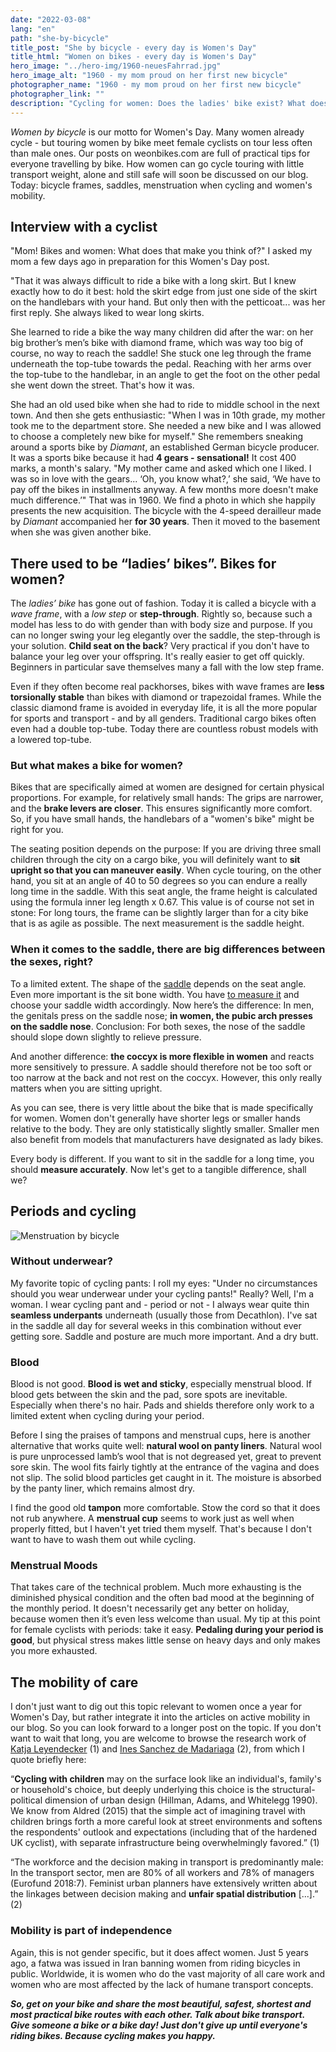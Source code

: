 ```yaml
---
date: "2022-03-08"
lang: "en"
path: "she-by-bicycle"
title_post: "She by bicycle - every day is Women's Day"
title_html: "Women on bikes - every day is Women's Day"
hero_image: "../hero-img/1960-neuesFahrrad.jpg"
hero_image_alt: "1960 - my mom proud on her first new bicycle"
photographer_name: "1960 - my mom proud on her first new bicycle"
photographer_link: ""
description: "Cycling for women: Does the ladies' bike exist? What does women have to consider when choosing a saddle and how does she ride a bike during menstruation? Bicycle frames, underpants and women's mobility are the topics of our blog post on Women's Day."
---
```


_Women by bicycle_ is our motto for Women's Day. Many women already cycle - but touring women by bike meet female cyclists on tour less often than male ones. Our posts on weonbikes.com are full of practical tips for everyone travelling by bike. How women can go cycle touring with little transport weight, alone and still safe will soon be discussed on our blog. Today: bicycle frames, saddles, menstruation when cycling and women's mobility.

## Interview with a cyclist

"Mom! Bikes and women: What does that make you think of?" I asked my mom a few days ago in preparation for this Women's Day post.

"That it was always difficult to ride a bike with a long skirt. But I knew exactly how to do it best: hold the skirt edge from just one side of the skirt on the handlebars with your hand. But only then with the petticoat... was her first reply. She always liked to wear long skirts.

She learned to ride a bike the way many children did after the war: on her big brother’s men’s bike with diamond frame, which was way too big of course, no way to reach the saddle! She stuck one leg through the frame underneath the top-tube towards the pedal. Reaching with her arms over the top-tube to the handlebar, in an angle to get the foot on the other pedal she went down the street. That's how it was.

She had an old used bike when she had to ride to middle school in the next town. And then she gets enthusiastic: "When I was in 10th grade, my mother took me to the department store. She needed a new bike and I was allowed to choose a completely new bike for myself." She remembers sneaking around a sports bike by _Diamant_, an established German bicycle producer. It was a sports bike because it had **4 gears - sensational!** It cost 400 marks, a month's salary. "My mother came and asked which one I liked. I was so in love with the gears... ‘Oh, you know what?,’ she said, ‘We have to pay off the bikes in installments anyway. A few months more doesn't make much difference.’" That was in 1960. We find a photo in which she happily presents the new acquisition. The bicycle with the 4-speed derailleur made by _Diamant_ accompanied her **for 30 years**. Then it moved to the basement when she was given another bike.

## There used to be “ladies’ bikes”. Bikes for women?

The _ladies’ bike_ has gone out of fashion. Today it is called a bicycle with a _wave frame_, with a _low step_ or **step-through**. Rightly so, because such a model has less to do with gender than with body size and purpose. If you can no longer swing your leg elegantly over the saddle, the step-through is your solution. **Child seat on the back**? Very practical if you don't have to balance your leg over your offspring. It's really easier to get off quickly. Beginners in particular save themselves many a fall with the low step frame.

Even if they often become real packhorses, bikes with wave frames are **less torsionally stable** than bikes with diamond or trapezoidal frames. While the classic diamond frame is avoided in everyday life, it is all the more popular for sports and transport - and by all genders. Traditional cargo bikes often even had a double top-tube. Today there are countless robust models with a lowered top-tube.

### But what makes a bike for women?

Bikes that are specifically aimed at women are designed for certain physical proportions. For example, for relatively small hands: The grips are narrower, and the **brake levers are closer**. This ensures significantly more comfort. So, if you have small hands, the handlebars of a "women's bike" might be right for you.

The seating position depends on the purpose: If you are driving three small children through the city on a cargo bike, you will definitely want to **sit upright so that you can maneuver easily**. When cycle touring, on the other hand, you sit at an angle of 40 to 50 degrees so you can endure a really long time in the saddle. With this seat angle, the frame height is calculated using the formula inner leg length x 0.67. This value is of course not set in stone: For long tours, the frame can be slightly larger than for a city bike that is as agile as possible. The next measurement is the saddle height.

### When it comes to the saddle, there are big differences between the sexes, right?

To a limited extent. The shape of the [saddle](https://www.sq-lab.com/en/ergonomics/sqlab-product-concepts/unisex/) depends on the seat angle. Even more important is the sit bone width. You have [to measure it](https://weonbikes.com/en/blog/measuring-sitbone-width-3-steps/) and choose your saddle width accordingly. Now here’s the difference: In men, the genitals press on the saddle nose; **in women, the pubic arch presses on the saddle nose**. Conclusion: For both sexes, the nose of the saddle should slope down slightly to relieve pressure.

And another difference: **the coccyx is more flexible in women** and reacts more sensitively to pressure. A saddle should therefore not be too soft or too narrow at the back and not rest on the coccyx. However, this only really matters when you are sitting upright.

As you can see, there is very little about the bike that is made specifically for women. Women don't generally have shorter legs or smaller hands relative to the body. They are only statistically slightly smaller. Smaller men also benefit from models that manufacturers have designated as lady bikes.

Every body is different. If you want to sit in the saddle for a long time, you should **measure accurately**. Now let's get to a tangible difference, shall we?

## Periods and cycling

![Menstruation by bicycle](../img/menstruation-by-bike.jpg)

### Without underwear?

My favorite topic of cycling pants: I roll my eyes: "Under no circumstances should you wear underwear under your cycling pants!" Really? Well, I'm a woman. I wear cycling pant and - period or not - I always wear quite thin **seamless underpants** underneath (usually those from Decathlon). I've sat in the saddle all day for several weeks in this combination without ever getting sore. Saddle and posture are much more important. And a dry butt.

### Blood

Blood is not good. **Blood is wet and sticky**, especially menstrual blood. If blood gets between the skin and the pad, sore spots are inevitable. Especially when there's no hair. Pads and shields therefore only work to a limited extent when cycling during your period.

Before I sing the praises of tampons and menstrual cups, here is another alternative that works quite well: **natural wool on panty liners**. Natural wool is pure unprocessed lamb’s wool that is not degreased yet, great to prevent sore skin. The wool fits fairly tightly at the entrance of the vagina and does not slip. The solid blood particles get caught in it. The moisture is absorbed by the panty liner, which remains almost dry.

I find the good old **tampon** more comfortable. Stow the cord so that it does not rub anywhere. A **menstrual cup** seems to work just as well when properly fitted, but I haven't yet tried them myself. That's because I don't want to have to wash them out while cycling.

### Menstrual Moods

That takes care of the technical problem. Much more exhausting is the diminished physical condition and the often bad mood at the beginning of the monthly period. It doesn't necessarily get any better on holiday, because women then it’s even less welcome than usual. My tip at this point for female cyclists with periods: take it easy. **Pedaling during your period is good**, but physical stress makes little sense on heavy days and only makes you more exhausted.

## The mobility of care

I don't just want to dig out this topic relevant to women once a year for Women's Day, but rather integrate it into the articles on active mobility in our blog. So you can look forward to a longer post on the topic. If you don't want to wait that long, you are welcome to browse the research work of [Katja Leyendecker](https://katsdekker.wordpress.com/publications/) (1) and [Ines Sanchez de Madariaga](https://unhabitat.org/mobility-of-care-ines-sanchez-de-madariaga) (2), from which I quote briefly here:

“**Cycling with children** may on the surface look like an individual's, family's or household's choice, but deeply underlying this choice is the structural-political dimension of urban design (Hillman, Adams, and Whitelegg 1990). We know from Aldred (2015) that the simple act of imagining travel with children brings forth a more careful look at street environments and softens the respondents' outlook and expectations (including that of the hardened UK cyclist), with separate infrastructure being overwhelmingly favored.” (1)

“The workforce and the decision making in transport is predominantly male: In the transport sector, men are 80% of all workers and 78% of managers (Eurofund 2018:7). Feminist urban planners have extensively written about the linkages between decision making and **unfair spatial distribution** \[...\].” (2)

### Mobility is part of independence

Again, this is not gender specific, but it does affect women. Just 5 years ago, a fatwa was issued in Iran banning women from riding bicycles in public. Worldwide, it is women who do the vast majority of all care work and women who are most affected by the lack of humane transport concepts.

**_So, get on your bike and share the most beautiful, safest, shortest and most practical bike routes with each other. Talk about bike transport. Give someone a bike or a bike day! Just don't give up until everyone's riding bikes. Because cycling makes you happy._**
